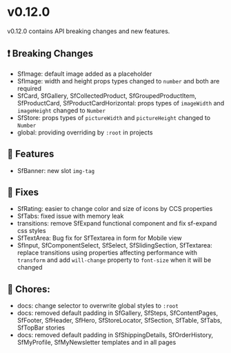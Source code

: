
<Meta title="Releases/v0.12.x - Latest/v0.12.0/Change log" />

# v0.12.0

v0.12.0 contains API breaking changes and new features.

## ❗ Breaking Changes

- SfImage: default image added as a placeholder
- SfImage: width and height props types changed to `number` and both are required
- SfCard, SfGallery, SfCollectedProduct, SfGroupedProductItem, SfProductCard, SfProductCardHorizontal: props types of `imageWidth` and `imageHeight` changed to `Number`
- SfStore: props types of `pictureWidth` and `pictureHeight` changed to `Number`
- global: providing overriding by `:root` in projects

## 🚀 Features

- SfBanner: new slot `img-tag`

## 🐛 Fixes

- SfRating: easier to change color and size of icons by CCS properties 
- SfTabs: fixed issue with memory leak
- transitions: remove SfExpand functional component and fix sf-expand css styles 
- SfTextArea: Bug fix for SfTextarea in form for Mobile view
- SfInput, SfComponentSelect, SfSelect, SfSlidingSection, SfTextarea: replace transitions using properties affecting performance with `transform` and add `will-change` property to `font-size` when it will be changed 

## 🧹 Chores:

- docs: change selector to overwrite global styles to `:root`
- docs: removed default padding in SfGallery, SfSteps, SfContentPages, SfFooter, SfHeader, SfHero, SfStoreLocator, SfSection, SfTable, SfTabs, SfTopBar stories
- docs: removed default padding in SfShippingDetails, SfOrderHistory, SfMyProfile, SfMyNewsletter templates and in all pages
